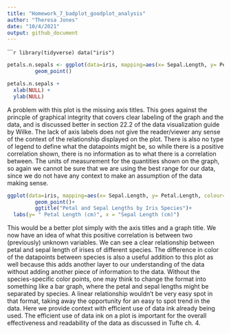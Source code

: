 ```yaml
---
title: "Homework_7_badplot_goodplot_analysis"
author: "Theresa Jones"
date: "10/4/2021"
output: github_document
---
```


``````r
library(tidyverse)
data("iris")
```

```r
petals.n.sepals <- ggplot(data=iris, mapping=aes(x= Sepal.Length, y= Petal.Length))+
         geom_point()

petals.n.sepals + 
  xlab(NULL) + 
  ylab(NULL)
```

A problem with this plot is the missing axis titles. This goes against the princple of graphical integrity that covers clear labeling of the graph and the data, and is discussed better in section 22.2 of the data visualization guide by Wilke. The lack of axis labels does not give the reader/viewer any sense of the context of the relationship displayed on the plot. There is also no type of legend to define what the datapoints might be, so while there is a positive correlation shown, there is no information as to what there is a correlation between. The units of measurement for the quantities shown on the graph, so again we cannot be sure that we are using the best range for our data, since we do not have any context to make an assumption of the data making sense.


```r
ggplot(data=iris, mapping=aes(x= Sepal.Length, y= Petal.Length, colour= Species))+
         geom_point()+
         ggtitle("Petal and Sepal Lengths by Iris Species")+
  labs(y= " Petal Length (cm)", x = "Sepal Length (cm)")
```

This would be a better plot simply with the axis titles and a graph title. We now have an idea of what this positive correlation is between two (previously) unknown variables. We can see a clear relationship between petal and sepal length of irises of different species. The difference in color of the datapoints between species is also a useful addition to this plot as well because this adds another layer to our understanding of the data without adding another piece of information to the data. Without the species-specific color points, one may think to change the format into something like a bar graph, where the petal and sepal lengths might be separated by species. A linear relationship wouldn't be very easy spot in that format, taking away the opportunity for an easy to spot trend in the data. Here we provide context with efficient use of data ink already being used. The efficient use of data ink on a plot is important for the overall effectiveness and readability of the data as discussed in Tufte ch. 4. 

